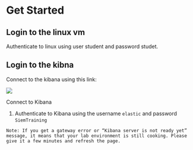 # Get Started

## Login to the linux vm

Authenticate to linux using user student and password studet.

## Login to the kibna

Connect to the kibana using this link:

[![](../public/kibana.png)](http://localhost:5601)

Connect to Kibana

1. Authenticate to Kibana using the username `elastic` and password `SiemTraining`

`Note: If you get a gateway error or “Kibana server is not ready yet” message, it means that your lab environment is still cooking. Please give it a few minutes and refresh the page.`
